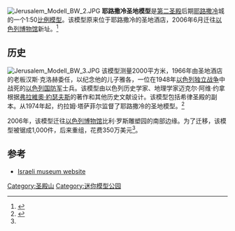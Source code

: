 {{coord|31.7732|N|35.2023|E|type:landmark|display=title}}
[[Image:Jerusalem_Modell_BW_2.JPG|thumb]]
'''耶路撒冷圣地模型'''是[[第二圣殿|第二圣殿]]后期[[耶路撒冷|耶路撒冷]]城的一个1:50[[比例模型|比例模型]]。该模型原来位于耶路撒冷的圣地酒店，2006年6月迁往[[以色列博物馆|以色列博物馆]]新址。<ref name='haaretz'>{{cite web |url=http://www.haaretz.com/hasen/pages/ShArt.jhtml?itemNo=732574 |title=Rock of our existence |accessdate=2009-08-16 |deadurl=yes |archiveurl=https://web.archive.org/web/20070211063731/http://www.haaretz.com/hasen/pages/ShArt.jhtml?itemNo=732574 |archivedate=2007-02-11 }}</ref>

==历史==
[[File:Jerusalem_Modell_BW_3.JPG|thumb]]
该模型测量2000平方米，1966年由圣地酒店的老板汉斯·克洛赫委任，以纪念他的儿子雅各，一位在1948年[[以色列独立战争|以色列独立战争]]中战死的[[以色列国防军|以色列国防军]]士兵。该模型由以色列历史学家、地理学家迈克尔·阿维·约拿根据[[弗拉維奧·約瑟夫斯|弗拉維奧·約瑟夫斯]]的著作和其他历史文献设计。该模型包括希律圣殿的副本。从1974年起，约拉姆·塔萨菲尔监督了耶路撒冷的圣地模型。<ref name="Wharton2006">{{cite book|last=Wharton|first=Annabel Jane|title=Selling Jerusalem: Relics, Replicas, Theme Parks|url=http://books.google.com/books?id=P1_BBK-LsesC&pg=PA220|accessdate=2013年4月14日|date=2006年8月15日|publisher=芝加哥大学出版社|isbn=978-0-226-89422-5|pages=220–|archive-date=2021年2月1日|archive-url=https://web.archive.org/web/20210201023916/https://books.google.com/books?id=P1_BBK-LsesC&pg=PA220|dead-url=no}}</ref>

2006年，该模型迁往[[以色列博物馆|以色列博物馆]]比利·罗斯雕塑园的南部边缘。为了迁移，该模型被锯成1,000件，后来重组，花费350万美元<ref name='haaretz' />。

==参考==
{{reflist}}
*[https://web.archive.org/web/20090403232455/http://www.imj.org.il/panavision/jerusalem_model_index.html Israeli museum website]

[[Category:圣殿山|Category:圣殿山]]
[[Category:迷你模型公园|Category:迷你模型公园]]